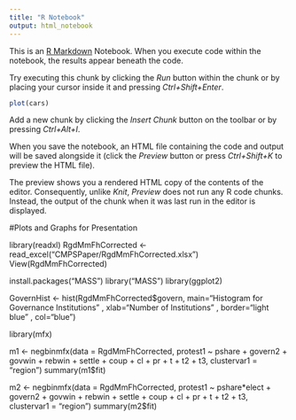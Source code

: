 ```yaml
---
title: "R Notebook"
output: html_notebook
---
```


This is an [R Markdown](http://rmarkdown.rstudio.com) Notebook. When you execute code within the notebook, the results appear beneath the code. 

Try executing this chunk by clicking the *Run* button within the chunk or by placing your cursor inside it and pressing *Ctrl+Shift+Enter*. 

```r
plot(cars)
```

Add a new chunk by clicking the *Insert Chunk* button on the toolbar or by pressing *Ctrl+Alt+I*.

When you save the notebook, an HTML file containing the code and output will be saved alongside it (click the *Preview* button or press *Ctrl+Shift+K* to preview the HTML file).

The preview shows you a rendered HTML copy of the contents of the editor. Consequently, unlike *Knit*, *Preview* does not run any R code chunks. Instead, the output of the chunk when it was last run in the editor is displayed.

#Plots and Graphs for Presentation

library(readxl)
RgdMmFhCorrected <- read_excel("CMPSPaper/RgdMmFhCorrected.xlsx")
View(RgdMmFhCorrected)

install.packages("MASS")
library("MASS")
library(ggplot2)

GovernHist <- hist(RgdMmFhCorrected$govern,
              main="Histogram for Governance Institutions" ,
              xlab="Number of Institutions" ,
              border="light blue" ,
              col="blue") 
              

library(mfx)

m1 <- negbinmfx(data = RgdMmFhCorrected, protest1 ~ pshare + govern2 + govwin + rebwin + settle + coup + cl + pr + t + t2 + t3, clustervar1 = "region")
summary(m1$fit)


m2 <- negbinmfx(data = RgdMmFhCorrected, protest1 ~ pshare*elect + govern2 + govwin + rebwin + settle + coup + cl + pr + t + t2 + t3, clustervar1 = "region")
summary(m2$fit)



